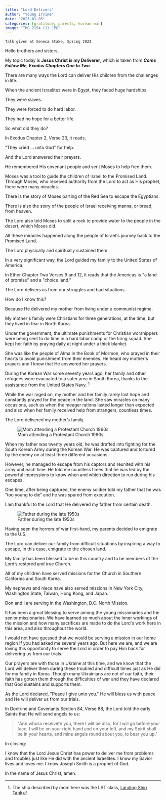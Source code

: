 ```yaml
---
title: "Lord Delivers"
author: "Young Irvine"
date: "2023-01-05"
categories: [gratitude, parents, korean war]
image: "IMG_2154 (1).JPG"
---
```


`Talk given at Seneca Stake, Spring 2022`

Hello brothers and sisters,

My topic today is **Jesus Christ is my Deliverer**, which is taken from ***Come Follow Me, Exodus Chapters One to Two***.

There are many ways the Lord can deliver His children from the challenges in life.

When the ancient Israelites were in Egypt, they faced huge hardships.

They were slaves.

They were forced to do hard labor.

They had no hope for a better life.

So what did they do?

In Exodus Chapter 2, Verse 23, it reads,

\"They cried ... unto God\" for help.

And the Lord answered their prayers.

He remembered His covenant people and sent Moses to help free them.

Moses was a tool to guide the children of Israel to the Promised Land.
Through Moses, who received authority from the Lord to act as His
prophet, there were many miracles.

There is the story of Moses parting of the Red Sea to escape the Egyptians.

There is also the story of the people of Israel receiving manna, or bread,
from heaven.

The Lord also told Moses to split a rock to provide water to the people in the desert, which Moses did.

All these miracles happened along the people of Israel\'s journey back to the Promised Land.

The Lord physically and spiritually sustained them.

In a very significant way, the Lord guided my family to the United States of America.

In Ether Chapter Two Verses 9 and 12, it reads that the Americas is \"a land of promise\" and a \"choice land.\"

The Lord delivers us from our struggles and bad situations.

How do I know this?

Because He delivered my mother from living under a communist regime.

My mother\'s family were Christians for three generations, at the time, but they lived in fear in North Korea.

Under the government, the ultimate punishments for Christian worshippers were being sent to do time in a hard labor camp or the firing squad. She kept her faith by praying daily at night under a thick blanket.

She was like the people of Alma in the Book of Mormon, who prayed in their hearts to avoid punishment from their enemies. He heard my mother\'s prayers and I know that He answered her prayers.

During the Korean War some seventy years ago, her family and other refugees were evacuated to a safer area in South Korea, thanks to the assistance from the United States Navy. ^[The ship described by mom here was the LST class, [Landing Ship Tank](https://en.wikipedia.org/wiki/Landing_Ship,_Tank)]

While the war raged on, my mother and her family rarely lost hope and constantly prayed for the peace in the land. She saw miracles on many occasions, such as when the meager rations lasted longer than expected and also when her family received help from strangers, countless times.

The Lord delivered my mother's family.

![Mom attending a Protestant Church 1960s](IMG_2154.jpg)

When my father was twenty years old, he was drafted into fighting for the South Korean Army during the Korean War. He was captured and tortured by the enemy on at least three different occasions.

However, he managed to escape from his captors and reunited with his army unit each time. He told me countless times that he was led by the powerful
impressions to know when and which direction to run during his escapes.

One time, after being captured, the enemy soldier told my father that he was "too young to die" and he was spared from execution.

I am thankful to the Lord that He delivered my father from certain death.

![Father during the late 1950s](IMG_2154 (1).JPG)


Having seen the horrors of war first-hand, my parents decided to emigrate to the U.S.

The Lord can deliver our family from difficult situations by inspiring a way to escape, in this case, emigrate to the chosen land.

My family has been blessed to be in this country and to be members of
the Lord's restored and true Church.

All of my children have served missions for the Church in Southern California and South Korea.

My nephews and niece have also served missions in New York City,
Washington State, Taiwan, Hong Kong, and Japan.

Don and I are serving in the Washington, D.C. North Mission.

It has been a great blessing to serve among the young missionaries and
the senior missionaries. We have learned so much about the inner
workings of the mission and how many sacrifices are made to do the
Lord\'s work here in this area, and also throughout the world.

I would not have guessed that we would be serving a mission in our home
region if you had asked me several years ago. But here we are, and we
are loving this opportunity to serve the Lord in order to pay Him
back for delivering us from our trials.

Our prayers are with those in Ukraine at this time, and we know that the
Lord will deliver them during these troubled and difficult times just
as He did for my family in Korea. Though many Ukrainians are not of
our faith, their faith has gotten them through the difficulties of
war and they have declared that God sustains and supports them.

As the Lord declared, \"Peace I give unto you.\" He will bless us with
peace and He will deliver us from our trials.

In Doctrine and Covenants Section 84, Verse 88, the Lord told the early
Saints that He will send angels to us:

> \"And whoso receiveth you, there I will be also, for I will go before your
> face. I will be on your right hand and on your left, and my Spirit
> shall be in your hearts, and mine angels round about you, to bear you
> up.\"

In closing:

I know that the Lord Jesus Christ has power to deliver me from problems and troubles just like He did with the ancient Israelites. I know my Savior lives and loves me. I know Joseph Smith is a prophet of God. 

In the name of Jesus Christ, amen.
